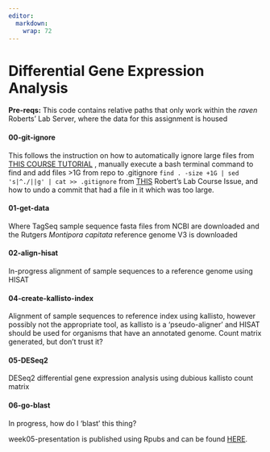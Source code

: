 ```yaml
---
editor: 
  markdown: 
    wrap: 72
---
```


# Differential Gene Expression Analysis

::: callout-important
**Pre-reqs:** This code contains relative paths that only work within
the *raven* Roberts' Lab Server, where the data for this assignment is
housed
:::

#### 00-git-ignore

This follows the instruction on how to automatically ignore large files
from [THIS COURSE
TUTORIAL](https://sr320.github.io/course-fish546-2023/assignments/02-DGE.html)
, manually execute a bash terminal command to find and add files \>1G
from repo to .gitignore
`find . -size +1G | sed 's|^./||g' | cat >> .gitignore` from
[THIS](https://github.com/sr320/course-fish546-2015/issues/43) Robert's
Lab Course Issue, and how to undo a commit that had a file in it which
was too large.

#### 01-get-data

Where TagSeq sample sequence fasta files from NCBI are downloaded and
the Rutgers *Montipora capitata* reference genome V3 is downloaded

#### 02-align-hisat

In-progress alignment of sample sequences to a reference genome using
HISAT

#### 04-create-kallisto-index

Alignment of sample sequences to reference index using kallisto, however
possibly not the appropriate tool, as kallisto is a 'pseudo-aligner' and
HISAT should be used for organisms that have an annotated genome. Count
matrix generated, but don't trust it?

#### 05-DESeq2

DESeq2 differential gene expression analysis using dubious kallisto
count matrix

#### 06-go-blast

In progress, how do I 'blast' this thing?

week05-presentation is published using Rpubs and can be found
[HERE](http://rpubs.com/sarah_tanja/1034364).
